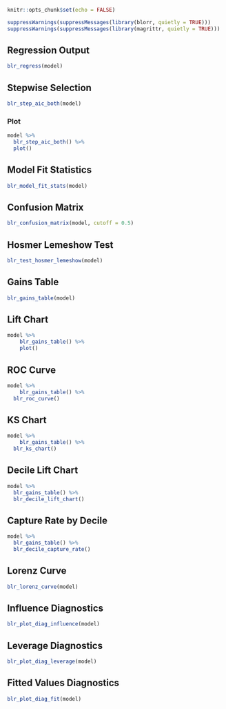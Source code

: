 
```r
knitr::opts_chunk$set(echo = FALSE)
```

```r
suppressWarnings(suppressMessages(library(blorr, quietly = TRUE)))
suppressWarnings(suppressMessages(library(magrittr, quietly = TRUE)))
```

## Regression Output

```r
blr_regress(model)
```

## Stepwise Selection

```r
blr_step_aic_both(model)
```

### Plot

```r
model %>%
  blr_step_aic_both() %>%
  plot()
```

## Model Fit Statistics

```r
blr_model_fit_stats(model)
```

## Confusion Matrix

```r
blr_confusion_matrix(model, cutoff = 0.5)
```

## Hosmer Lemeshow Test

```r
blr_test_hosmer_lemeshow(model)
```

## Gains Table 

```r
blr_gains_table(model)
```

## Lift Chart

```r
model %>%
	blr_gains_table() %>%
	plot()
```

## ROC Curve

```r
model %>%
	blr_gains_table() %>%
  blr_roc_curve()
```

## KS Chart

```r
model %>%
	blr_gains_table() %>%
  blr_ks_chart()
```

## Decile Lift Chart

```r
model %>%
  blr_gains_table() %>%
  blr_decile_lift_chart()
```

## Capture Rate by Decile

```r
model %>%
  blr_gains_table() %>%
  blr_decile_capture_rate()
```

## Lorenz Curve

```r
blr_lorenz_curve(model)
```

## Influence Diagnostics

```r
blr_plot_diag_influence(model)
```

## Leverage Diagnostics

```r
blr_plot_diag_leverage(model)
```

## Fitted Values Diagnostics

```r
blr_plot_diag_fit(model)
```
